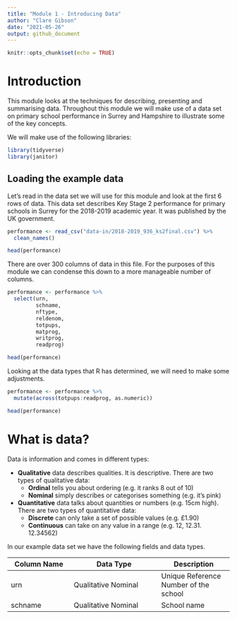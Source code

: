 ```yaml
---
title: "Module 1 - Introducing Data"
author: "Clare Gibson"
date: "2021-05-26"
output: github_document
---
```


```r
knitr::opts_chunk$set(echo = TRUE)
```

# Introduction
This module looks at the techniques for describing, presenting and summarising data. Throughout this module we will make use of a data set on primary school performance in Surrey and Hampshire to illustrate some of the key concepts.

We will make use of the following libraries:
```r
library(tidyverse)
library(janitor)
```


## Loading the example data
Let's read in the data set we will use for this module and look at the first 6 rows of data. This data set describes Key Stage 2 performance for primary schools in Surrey for the 2018-2019 academic year. It was published by the UK government.
```r
performance <- read_csv("data-in/2018-2019_936_ks2final.csv") %>% 
  clean_names()

head(performance)
```

There are over 300 columns of data in this file. For the purposes of this module we can condense this down to a more manageable number of columns.
```r
performance <- performance %>% 
  select(urn,
         schname,
         nftype,
         reldenom,
         totpups,
         matprog,
         writprog,
         readprog)

head(performance)
```

Looking at the data types that R has determined, we will need to make some adjustments.
```r
performance <- performance %>% 
  mutate(across(totpups:readprog, as.numeric))

head(performance)
```

# What is data?
Data is information and comes in different types:

* **Qualitative** data describes qualities. It is descriptive. There are two types of qualitative data:
    + **Ordinal** tells you about ordering (e.g. it ranks 8 out of 10)
    + **Nominal** simply describes or categorises something (e.g. it's pink)
* **Quantitative** data talks about quantities or numbers (e.g. 15cm high). There are two types of quantitative data:
    + **Discrete** can only take a set of possible values (e.g. £1.90)
    + **Continuous** can take on any value in a range (e.g. 12, 12.31. 12.34562)

In our example data set we have the following fields and data types.

Column Name    |Data Type            |Description
---------------|---------------------|-----------------
urn            |Qualitative Nominal  |Unique Reference Number of the school
schname        |Qualitative Nominal  |School name